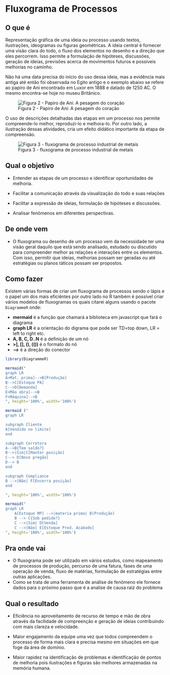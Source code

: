 # Fluxograma de Processos

## O que é {.unnumbered}

Representação gráfica de uma ideia ou processo usando textos, ilustrações, ideogramas ou figuras geométricas. A ideia central é fornecer uma visão clara do todo, o fluxo dos elementos no desenho e a direção que eles percorrem. Isso permite a formulação de hipóteses, discussões, geração de ideias, previsões acerca de movimentos futuros e possíveis melhorias no caminho.

Não há uma data precisa do início do uso dessa ideia, mas a evidência mais antiga até então foi observada no Egito antigo e o exemplo abaixo se refere ao papiro de Ani encontrado em Luxor em 1888 e datado de 1250 AC. O mesmo encontra-se hoje no museu Britânico.

![Figura 2 - Papiro de Ani: A pesagem do coração](images/papiro_ani.jpg)

O uso de descrições detalhadas das etapas em um processo nos permite compreende-lo melhor, reproduzi-lo e melhora-lo. Por outro lado, a ilustração dessas atividades, cria um efeito didático importante da etapa de compreensão.

![Figura 3 - fluxograma de processo industrial de metais](images/figura_processo.png)

## Qual o objetivo {.unnumbered}

-   Entender as etapas de um processo e identificar oportunidades de melhoria.

-   Facilitar a comunicação através da visualização do todo e suas relações

-   Facilitar a expressão de ideias, formulação de hipóteses e discussões.

-   Analisar fenômenos em diferentes perspectivas.

## De onde vem {.unnumbered}

-   O fluxograma ou desenho de um processo vem da necessidade ter uma visão geral daquilo que está sendo analisado, estudado ou discutido para compreender melhor as relações e interações entre os elementos. Com isso, permitir que ideias, melhorias possam ser geradas ou até estratégias ou planos táticos possam ser propostos.

## Como fazer {.unnumbered}

Existem várias formas de criar um fluxograma de processos sendo o lápis e o papel um dos mais eficiêntes por outro lado no R também é possível criar vários modelos de fluxogramas os quais citarei alguns usando o pacote `DiagrammeR` onde:

-   **mermaid** é a função que chamará a biblioteca em javascript que fará o diagrama
-   **graph LR** é a orientação do digrama que pode ser TD=top down, LR = left to right etc.
-   **A, B, C, D..N** é a definição de um nó
-   **\>\], \[\], (), (())** é o formato do nó
-   **--\>** é a direção do conector

```r

library(DiagrammeR)

mermaid("
graph LR
A>Mat. prima]-->B[Produção]
B-->C[Estoque PA]
C-->D[Demanda]
E>Mão obra]-->B
F>Máquina]-->B
", height='100%', width='100%')

mermaid ("
graph LR

subgraph Cliente
A[Vendido no limite]
end

subgraph Corretora
A-->B{Tem saldo?}
B-->|Sim|C[Manter posição]
C--> D[Novo pregão]
D--> B
end

subgraph Compliance
B -->|Não| F[Encerra posição]
end

", height='100%', width='100%')

mermaid("
graph LR
    A[Estoque MP] -->|materia prima| B(Produção)
    B --> C{Sob pedido?}
    C -->|Sim| D[Venda]
    C -->|Não| E[Estoque Prod. Acabado]
", height='100%', width='100%')
```

## Pra onde vai {.unnumbered}

-   O fluxograma pode ser utilizado em vários estudos, como mapeamento de processos de produção, percurso de uma fatura, fases de uma operação de venda, fluxo de matérias, formulação de estratégias entre outras aplicações.
-   Como se trata de uma ferramenta de análise de fenômeno ele fornece dados para o próximo passo que é a analise de causa raiz do problema

## Qual o resultado {.unnumbered}

-   Eficiência no aproveitamento de recurso de tempo e mão de obra através da facilidade de compreenção e geração de ideias contribuindo com mais clareza e velocidade.

-   Maior engajamento da equipe uma vez que todos compreendem o processo de forma mais clara e precisa mesmo em situações em que foge da área de domínio.

-   Maior rapidez na identificação de problemas e identificação de pontos de melhoria pois ilustrações e figuras são melhores armazenadas na memória humana.
